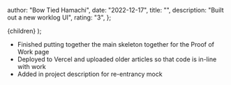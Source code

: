 
  author: "Bow Tied Hamachi",
  date: "2022-12-17",
  title: "",
  description: "Built out a new worklog UI",
  rating: "3",
};

  <WorkLogLayout meta={meta}>{children}</WorkLogLayout>
);

- Finished putting together the main skeleton together for the Proof of Work page
- Deployed to Vercel and uploaded older articles so that code is in-line with work
- Added in project description for re-entrancy mock
